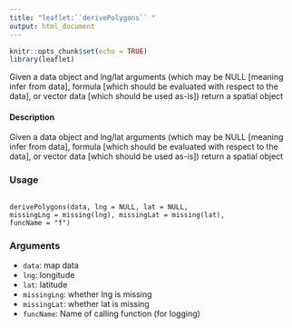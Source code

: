 ```yaml
---
title: "leaflet:``derivePolygons`` "
output: html_document
---
```


```r
knitr::opts_chunk$set(echo = TRUE)
library(leaflet)
```

Given a data object and lng/lat arguments (which may be NULL [meaning infer from data], formula [which should be evaluated with
respect to the data], or vector data [which should be used as-is]) return a spatial object

#### Description

Given a data object and lng/lat arguments (which may be NULL [meaning infer from data], formula [which should be evaluated with respect to the data], or vector data [which should be used as-is]) return a spatial object

### Usage
<pre><code>
derivePolygons(data, lng = NULL, lat = NULL,
missingLng = missing(lng), missingLat = missing(lat),
funcName = "f")
</code></pre>

### Arguments
* ``data``: map data
* ``lng``: longitude
* ``lat``: latitude
* ``missingLng``: whether lng is missing
* ``missingLat``: whether lat is missing
* ``funcName``: Name of calling function (for logging)

